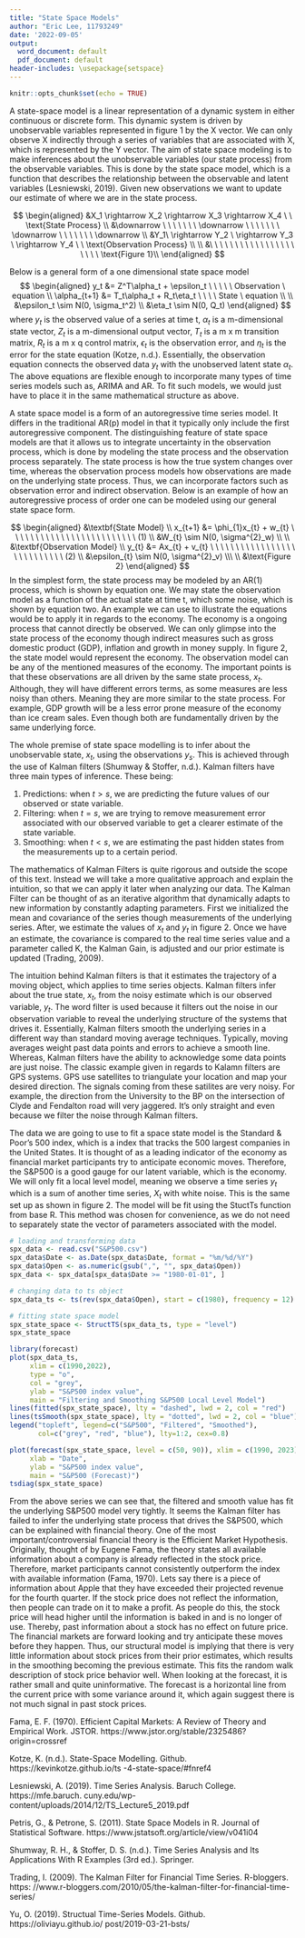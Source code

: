 ```yaml
---
title: "State Space Models"
author: "Eric Lee, 11793249"
date: '2022-09-05'
output:
  word_document: default
  pdf_document: default
header-includes: \usepackage{setspace}
---
```

```r
knitr::opts_chunk$set(echo = TRUE)
```

\doublespacing
\textbf{INTRODUCTION}

A state-space model is a linear representation of a dynamic system in either continuous or discrete form. This dynamic system is driven by unobservable variables represented in figure 1 by the X vector. We can only observe X indirectly through a series of variables that are associated with X, which is represented by the Y vector. The aim of state space modeling is to make inferences about the unobservable variables (our state process) from the observable variables. This is done by the state space model, which is a function that describes the relationship between the observable and latent variables (Lesniewski, 2019). Given new observations we want to update our estimate of where we are in the state process. 

$$
\begin{aligned}
&X_1 \rightarrow X_2 \rightarrow X_3 \rightarrow X_4 \ \  \text{State Process} \\
&\downarrow \ \ \ \ \ \ \  \downarrow \ \ \ \ \ \ \ \downarrow \ \ \ \ \ \ \ \downarrow \\
&Y_1\  \rightarrow Y_2 \ \rightarrow Y_3 \ \rightarrow Y_4 \ \  \text{Observation Process} \\
\\
&\ \ \ \ \ \ \ \  \ \ \ \ \ \  \ \ \ \ \ \ \ \text{Figure 1}\\
\end{aligned}
$$
\textbf{MATHMATICS OF STATE SPACE MODELS}

Below is a general form of a one dimensional state space model
$$
\begin{aligned}
y_t &= Z^T\alpha_t + \epsilon_t \ \ \ \ \  Observation \ equation \\
\alpha_{t+1} &= T_t\alpha_t + R_t\eta_t \ \ \ \ State \ equation \\
\\
&\epsilon_t \sim N(0, \sigma_t^2) \\
&\eta_t \sim N(0, Q_t)
\end{aligned}
$$
where $y_t$ is the observed value of a series at time t, $\alpha_t$ is a m-dimensional state vector, $Z_t$ is a m-dimensional output vector, $T_t$ is a m x m transition matrix, $R_t$ is a m x q control matrix, $\epsilon_t$ is the observation error, and $\eta_t$ is the error for the state equation (Kotze, n.d.). Essentially, the observation equation connects the observed data $y_t$ with the unobserved latent state $\alpha_t$. The above equations are flexible enough to incorporate many types of time series models such as, ARIMA and AR. To fit such models, we would just have to place it in the same mathematical structure as above. 

\textbf{AUTOREGRESSIVE ORDER ONE PROCESS IN STATE SPACE FORM}

A state space model is a form of an autoregressive time series model. It differs in the traditional AR(p) model in that it typically only include the first autoregressive component. The distinguishing feature of state space models are that it allows us to integrate uncertainty in the observation process, which is done by modeling the state process and the observation process separately. The state process is how the true system changes over time, whereas the observation process models how observations are made on the underlying state process. Thus, we can incorporate factors such as observation error and indirect observation. Below is an example of how an autoregressive process of order one can be modeled using our general state space form.

$$
\begin{aligned}
&\textbf{State Model} \\
x_{t+1} &= \phi_{1}x_{t} + w_{t} \ \ \ \ \ \ \ \ \ \ \ \ \ \ \ \ \ \ \ \ \ \ \ \ \  (1) \\
&W_{t} \sim N(0, \sigma^{2}_w) \\
\\
&\textbf{Observation Model} \\
y_{t} &= Ax_{t} + v_{t} \ \ \ \ \ \ \ \ \ \ \ \ \ \ \ \ \ \ \ \ \ \ \ \ \ \ \  (2) \\
&\epsilon_{t} \sim N(0, \sigma^{2}_v) \\\
\\
&\text{Figure 2}
\end{aligned}
$$
In the simplest form, the state process may be modeled by an AR(1) process, which is shown by equation one. We may state the observation model as a function of the actual state at time t, which some noise, which is shown by equation two. An example we can use to illustrate the equations would be to apply it in regards to the economy. The economy is a ongoing process that cannot directly be observed. We can only glimpse into the state process of the economy though indirect measures such as gross domestic product (GDP), inflation and growth in money supply. In figure 2, the state model would represent the economy. The observation model can be any of the mentioned measures of the economy. The important points is that these observations are all driven by the same state process, $x_t$. Although, they will have different errors terms, as some measures are less noisy than others. Meaning they are more similar to the state process. For example, GDP growth will be a less error prone measure of the economy than ice cream sales. Even though both are fundamentally driven by the same underlying force. 

\textbf{KALMAN FILTERS}

The whole premise of state space modelling is to infer about the unobservable state, $x_t$, using the observations $y_s$. This is achieved through the use of Kalman filters (Shumway & Stoffer, n.d.). Kalman filters have three main types of inference. These being:

1. Predictions: when $t>s$, we are predicting the future values of our observed or state variable.
2. Filtering: when $t=s$, we are trying to remove measurement error associated with our observed variable to get a clearer estimate of the state variable.
3. Smoothing: when $t<s$, we are estimating the past hidden states from the measurements up to a certain period.


The mathematics of Kalman Filters is quite rigorous and outside the scope of this text. Instead we will take a more qualitative approach and explain the intuition, so that we can apply it later when analyzing our data. The Kalman Filter can be thought of as an iterative algorithm that dynamically adapts to new information by constantly adapting parameters. First we initialized the mean and covariance of the series though measurements of the underlying series. After, we estimate the values of $x_t$ and $y_t$ in figure 2. Once we have an estimate, the covariance is compared to the real time series value and a parameter called K, the Kalman Gain, is adjusted and our prior estimate is updated (Trading, 2009).

The intuition behind Kalman filters is that it estimates the trajectory of a moving object, which applies to time series objects. Kalman filters infer about the true state, $x_t$, from the noisy estimate which is our observed variable, $y_t$. The word filter is used because it filters out the noise in our observation variable to reveal the underlying structure of the systems that drives it. Essentially, Kalman filters smooth the underlying series in a different way than standard moving average techniques. Typically, moving averages weight past data points and errors to achieve a smooth line. Whereas, Kalman filters have the ability to acknowledge some data points are just noise. The classic example given in regards to Kalamn filters are GPS systems. GPS use satellites to triangulate your location and map your desired direction. The signals coming from these satilites are very noisy. For example, the direction from the University to the BP on the intersection of Clyde and Fendalton road will very jaggered. It's only straight and even because we filter the noise through Kalman filters.

\textbf{DATA}

The data we are going to use to fit a space state model is the Standard & Poor's 500 index, which is a index that tracks the 500 largest companies in the United States. It is thought of as a leading indicator of the economy as financial market participants try to anticipate economic moves. Therefore, the S&P500 is a good gauge for our latent variable, which is the economy. We will only fit a local level model, meaning we observe a time series $y_t$ which is a sum of another time series, $X_t$ with white noise. This is the same set up as shown in figure 2. The model will be fit using the StuctTs function from base R. This method was chosen for convenience, as we do not need to separately state the vector of parameters associated with the model. 

```r
# loading and transforming data
spx_data <- read.csv("S&P500.csv")
spx_data$Date <- as.Date(spx_data$Date, format = "%m/%d/%Y")
spx_data$Open <- as.numeric(gsub(",", "", spx_data$Open))
spx_data <- spx_data[spx_data$Date >= "1980-01-01", ]

# changing data to ts object
spx_data_ts <- ts(rev(spx_data$Open), start = c(1980), frequency = 12)

# fitting state space model
spx_state_space <- StructTS(spx_data_ts, type = "level")
spx_state_space

library(forecast)
plot(spx_data_ts, 
     xlim = c(1990,2022), 
     type = "o", 
     col = "grey", 
     ylab = "S&P500 index value",
     main = "Filtering and Smoothing S&P500 Local Level Model")
lines(fitted(spx_state_space), lty = "dashed", lwd = 2, col = "red")
lines(tsSmooth(spx_state_space), lty = "dotted", lwd = 2, col = "blue")
legend("topleft", legend=c("S&P500", "Filtered", "Smoothed"),
       col=c("grey", "red", "blue"), lty=1:2, cex=0.8)

plot(forecast(spx_state_space, level = c(50, 90)), xlim = c(1990, 2023),
     xlab = "Date",
     ylab = "S&P500 index value",
     main = "S&P500 (Forecast)")
tsdiag(spx_state_space)
```
From the above series we can see that, the filtered and smooth value has fit the underlying S&P500 model very tightly. It seems the Kalman filter has failed to infer the underlying state process that drives the S&P500, which can be explained with financial theory. One of the most important/controversial financial theory is the Efficient Market Hypothesis. Originally, thought of by Eugene Fama, the theory states all available information about a company is already reflected in the stock price. Therefore, market participants cannot consistently outperform the index with available information (Fama, 1970). Lets say there is a piece of information about Apple that they have exceeded their projected revenue for the fourth quarter. If the stock price does not reflect the information, then people can trade on it to make a profit. As people do this, the stock price will head higher until the information is baked in and is no longer of use. Thereby, past information about a stock has no effect on future price. The financial markets are forward looking and try anticipate these moves before they happen. Thus, our structural model is implying that there is very little information about stock prices from their prior estimates, which results in the smoothing becoming the previous estimate. This fits the random walk description of stock price behavior well. When looking at the forecast, it is rather small and quite uninformative. The forecast is a horizontal line from the current price with some variance around it, which again suggest there is not much signal in past stock prices. 


\textbf{APPENDIX}

Fama, E. F. (1970). Efficient Capital Markets: A Review of Theory and Empirical 
    Work. JSTOR. https://www.jstor.org/stable/2325486?origin=crossref 

Kotze, K. (n.d.). State-Space Modelling. Github. https://kevinkotze.github.io/ts
    -4-state-space/#fnref4 

Lesniewski, A. (2019). Time Series Analysis. Baruch College. https://mfe.baruch.
    cuny.edu/wp-content/uploads/2014/12/TS_Lecture5_2019.pdf 

Petris, G., & Petrone, S. (2011). State Space Models in R. Journal of Statistical
    Software. https://www.jstatsoft.org/article/view/v041i04 

Shumway, R. H., & Stoffer, D. S. (n.d.). Time Series Analysis and Its Applications
    With R Examples (3rd ed.). Springer. 

Trading, I. (2009). The Kalman Filter for Financial Time Series. R-bloggers. https:
    //www.r-bloggers.com/2010/05/the-kalman-filter-for-financial-time-series/ 

Yu, O. (2019). Structual Time-Series Models. Github. https://oliviayu.github.io/
    post/2019-03-21-bsts/







